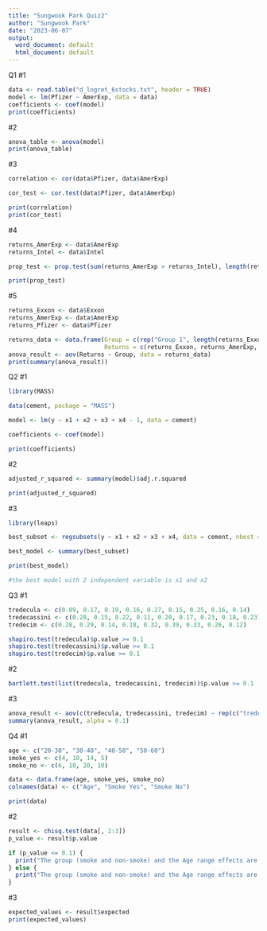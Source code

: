 ```yaml
---
title: "Sungwook Park Quiz2"
author: "Sungwook Park"
date: "2023-06-07"
output:
  word_document: default
  html_document: default
---
```

Q1
#1
```r
data <- read.table("d_logret_6stocks.txt", header = TRUE)
model <- lm(Pfizer ~ AmerExp, data = data)
coefficients <- coef(model)
print(coefficients)

```
#2
```r
anova_table <- anova(model)
print(anova_table)
```
#3
```r
correlation <- cor(data$Pfizer, data$AmerExp)

cor_test <- cor.test(data$Pfizer, data$AmerExp)

print(correlation)
print(cor_test)
```
#4
```r

returns_AmerExp <- data$AmerExp
returns_Intel <- data$Intel

prop_test <- prop.test(sum(returns_AmerExp > returns_Intel), length(returns_AmerExp))

print(prop_test)
```
#5
```r
returns_Exxon <- data$Exxon
returns_AmerExp <- data$AmerExp
returns_Pfizer <- data$Pfizer

returns_data <- data.frame(Group = c(rep("Group 1", length(returns_Exxon)), rep("Group 2", length(returns_AmerExp)), rep("Group 3", length(returns_Pfizer))),
                           Returns = c(returns_Exxon, returns_AmerExp, returns_Pfizer))
anova_result <- aov(Returns ~ Group, data = returns_data)
print(summary(anova_result))

```


Q2
#1
```r
library(MASS)

data(cement, package = "MASS")

model <- lm(y ~ x1 + x2 + x3 + x4 - 1, data = cement)

coefficients <- coef(model)

print(coefficients)

```
#2
```r
adjusted_r_squared <- summary(model)$adj.r.squared

print(adjusted_r_squared)
```
#3
```r
library(leaps)

best_subset <- regsubsets(y ~ x1 + x2 + x3 + x4, data = cement, nbest = 1, nvmax = 2, method = "exhaustive")

best_model <- summary(best_subset)

print(best_model)

#the best model with 2 independent variable is x1 and x2
```

Q3
#1
```r
tredecula <- c(0.09, 0.17, 0.19, 0.16, 0.27, 0.15, 0.25, 0.16, 0.14)
tredecassini <- c(0.28, 0.15, 0.22, 0.11, 0.20, 0.17, 0.23, 0.18, 0.23)
tredecim <- c(0.28, 0.29, 0.14, 0.18, 0.32, 0.39, 0.33, 0.26, 0.12)

shapiro.test(tredecula)$p.value >= 0.1
shapiro.test(tredecassini)$p.value >= 0.1
shapiro.test(tredecim)$p.value >= 0.1

```
#2
```r
bartlett.test(list(tredecula, tredecassini, tredecim))$p.value >= 0.1
```
#3
```r

anova_result <- aov(c(tredecula, tredecassini, tredecim) ~ rep(c("tredecula", "tredecassini", "tredecim"), each = 9))
summary(anova_result, alpha = 0.1)

```
Q4
#1
```r
age <- c("20-30", "30-40", "40-50", "50-60")
smoke_yes <- c(4, 10, 14, 5)
smoke_no <- c(6, 18, 20, 10)

data <- data.frame(age, smoke_yes, smoke_no)
colnames(data) <- c("Age", "Smoke Yes", "Smoke No")

print(data)


```
#2
```r
result <- chisq.test(data[, 2:3])
p_value <- result$p.value

if (p_value <= 0.1) {
  print("The group (smoke and non-smoke) and the Age range effects are dependent.")
} else {
  print("The group (smoke and non-smoke) and the Age range effects are independent.")
}
```
#3
```r
expected_values <- result$expected
print(expected_values)

```


